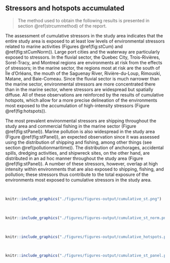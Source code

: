 ## Stressors and hotspots accumulated {#strcumresult}

> The method used to obtain the following results is presented in section \@ref(strcummethod) of the report.

The assessment of cumulative stressors in the study area indicates that the entire study area is exposed to at least low levels of environmental stressors related to marine activities (Figures \@ref(fig:stCum) and \@ref(fig:stCumNorm)). Large port cities and the waterway are particularly exposed to stressors. In the fluvial sector, the Quebec City, Trois-Rivières, Sorel-Tracy, and Montreal regions are environments at risk from the effects of stressors; in the marine sector, the regions most at risk are the south of Île d’Orléans, the mouth of the Saguenay River, Rivière-du-Loup, Rimouski, Matane, and Baie-Comeau. Since the fluvial sector is much narrower than the marine sector, environmental stressors are more concentrated there than in the marine sector, where stressors are widespread but spatially diffuse. All of these observations are reinforced by the results of cumulative hotspots, which allow for a more precise delineation of the environments most exposed to the accumulation of high-intensity stressors (Figure \@ref(fig:hotspots)). 


The most prevalent environmental stressors are shipping throughout the study area and commercial fishing in the marine sector (Figure \@ref(fig:stPanel)). Marine pollution is also widespread in the study area (Figure \@ref(fig:stPanel)), an expected observation since it was assessed using the distribution of shipping and fishing, among other things (see section \@ref(pollutionmaritime)). The distribution of anchorages, accidental spills, dredging activities, and shipwreck sites, on the other hand, are distributed in an ad hoc manner throughout the study area (Figure \@ref(fig:stPanel)). A number of these stressors, however, overlap at high intensity within environments that are also exposed to shipping, fishing, and pollution; these stressors thus contribute to the total exposure of the environments most exposed to cumulative stressors in the study area.

<br/>

```r
knitr::include_graphics("./figures/figures-output/cumulative_st.png")
```

<br/>

```r
knitr::include_graphics("./figures/figures-output/cumulative_st_norm.png")
```
<br/>

```r
knitr::include_graphics("./figures/figures-output/cumulative_hotspots.png")
```

<br/>

```r
knitr::include_graphics("./figures/figures-output/cumulative_st_panel.png")
```

<br/>
